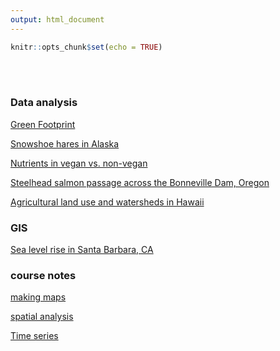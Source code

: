 ```yaml
---
output: html_document
---
```


```r
knitr::opts_chunk$set(echo = TRUE)
```


<br>
<br>

### Data analysis

[Green Footprint](https://ruoyuwang.shinyapps.io/GreenFootprint/)


[Snowshoe hares in Alaska](projects/snowshoe.html)

[Nutrients in vegan vs. non-vegan](projects/nutrient.html)

[Steelhead salmon passage across the Bonneville Dam, Oregon](projects/steelhead_salmon_migration.html)

[Agricultural land use and watersheds in Hawaii](projects/map_hawaii.html)


### GIS

[Sea level rise in Santa Barbara, CA](projects/sb_sea_level_rise.pdf)



### course notes

[making maps](class_notes/mapping.html)

[spatial analysis](class_notes/spatial_analysis.html)

[Time series](class_notes/us-renewables.html)
